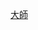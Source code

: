 {{Encourage|title=維基翻譯大師|stripe=2|bgcolor=#336699|stripecolor=yellow|fontcolor=white|align={{{align|right}}}}}<includeonly>[[Category:維基翻譯大師|{{PAGENAME}}]]</includeonly>
<noinclude>
[[Category:維基獎勵模板|大師]]
</noinclude>